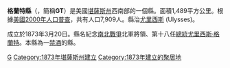{{Otheruses|格蘭特縣|subject=美國堪薩斯州的一個縣|other=同名的縣}}
<!--[[File:Map_of_Kansas_highlighting_Grant_County.svg|250px]]-->
{{Infobox U.S. County|
county=格蘭特縣|
state=堪薩斯州|
en county=Grant County|
en state=Kansas|
founded=1873年3月20日|
seat wl=Ulysses|
area km=1,489|area mi=575|
area land km=1,489|area land mi=575|
area water km=0|area water mi=0|
area percentage=0.03%|
census estimate yr=2006|
pop=7,552|
density km=5.1|density mi=13.1|
time zone=Central|
UTC offset=-6|
DST offset=-5|
web=www.grantcoks.org}}
'''格蘭特縣'''（{{lang-en|Grant County}}，簡稱'''GT'''）是美國[[堪薩斯州|堪薩斯州]]西南部的一個縣。面積1,489平方公里。根據[[美國2000年人口普查|美國2000年人口普查]]，共有人口7,909人。縣治[[尤里西斯_(阿肯色州)|尤里西斯]] (Ulysses)。

成立於1873年3月20日。縣名紀念[[南北戰爭|南北戰爭]]北軍將領、第十八任[[美國總統|總統]][[尤里西斯·格蘭特|尤里西斯·格蘭特]]。本縣為一[[禁酒|禁酒]]的縣。
[[Category:堪萨斯州行政区划|G]]
[[Category:1873年堪薩斯州建立|Category:1873年堪薩斯州建立]]
[[Category:1873年建立的聚居地|Category:1873年建立的聚居地]]